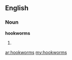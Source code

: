 ==English==

===Noun===
'''hookworms'''

# {{plural of|hookworm}}

[[ar:hookworms]]
[[my:hookworms]]